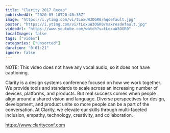 ```yaml
---
title: "Clarity 2017 Recap"
publishedAt: "2020-05-10T20:40:38Z"
image: "https://i.ytimg.com/vi/tLoxuW3OGR0/hqdefault.jpg"
poster: "https://i.ytimg.com/vi/tLoxuW3OGR0/maxresdefault.jpg"
videoUrl: "https://www.youtube.com/watch?v=tLoxuW3OGR0"
localImages: false
tags: ["video"]
categories: ["unsorted"]
duration: "0:01:21"
ignore: false
---
```

NOTE: This video does not have any vocal audio, so it does not have captioning.

Clarity is a design systems conference focused on how we work together. We provide tools and standards to scale across an increasing number of devices, platforms, and products. But real success comes when people align around a shared vision and language. Diverse perspectives for design, development, and product unite so more people can be a part of the conversation. At Clarity, we elevate our skills through multi-faceted inclusion, empathy, technology, creativity, and collaboration.

https://www.clarityconf.com
